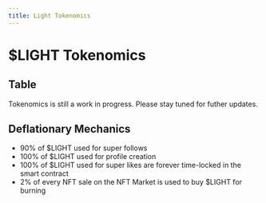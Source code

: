 ```yaml
---
title: Light Tokenomics
---
```


# $LIGHT Tokenomics

## Table


<Callout emoji="👾">
  Tokenomics is still a work in progress. Please stay tuned for futher updates.
</Callout>

## Deflationary Mechanics

- 90% of $LIGHT used for super follows
- 100% of $LIGHT used for profile creation
- 100% of $LIGHT used for super likes are forever time-locked in the smart contract
- 2% of every NFT sale on the NFT Market is used to buy $LIGHT for burning
